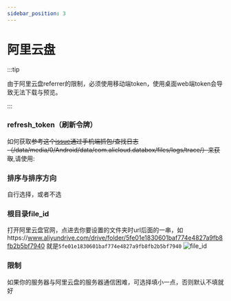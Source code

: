 ```yaml
---
sidebar_position: 3
---
```


# 阿里云盘

:::tip

由于阿里云盘referrer的限制，必须使用移动端token，使用桌面web端token会导致无法下载与预览。

:::

### refresh_token（刷新令牌）
如何获取~~参考这个[issue](https://github.com/Xhofe/alist/issues/88)通过手机端抓包/查找日志（/data/media/0/Android/data/com.alicloud.databox/files/logs/trace/）来获取~~,请使用:


<AliToken/>

### 排序与排序方向
自行选择，或者不选
### 根目录file_id
打开阿里云盘官网，点进去你要设置的文件夹时url后面的一串，如https://www.aliyundrive.com/drive/folder/5fe01e1830601baf774e4827a9fb8fb2b5bf7940 就是`5fe01e1830601baf774e4827a9fb8fb2b5bf7940`
![file_id](https://store.heytapimage.com/cdo-portal/feedback/202111/24/e69c2d064d6794fc008c7ba1588707da.png)

### 限制
如果你的服务器与阿里云盘的服务器通信困难，可选择填小一点，否则默认不填就好